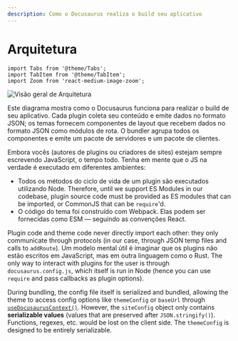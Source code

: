 ```yaml
---
description: Como o Docusaurus realiza o build seu aplicativo
---
```


# Arquitetura

```mdx-code-block
import Tabs from '@theme/Tabs';
import TabItem from '@theme/TabItem';
import Zoom from 'react-medium-image-zoom';
```

<Zoom>

![Visão geral de Arquitetura](/img/architecture.png)

</Zoom>

Este diagrama mostra como o Docusaurus funciona para realizar o build de seu aplicativo. Cada plugin coleta seu conteúdo e emite dados no formato JSON; os temas fornecem componentes de layout que recebem dados no formato JSON como módulos de rota. O bundler agrupa todos os componentes e emite um pacote de servidores e um pacote de clientes.

Embora vocês (autores de plugins ou criadores de sites) estejam sempre escrevendo JavaScript, o tempo todo. Tenha em mente que o JS na verdade é executado em diferentes ambientes:

- Todos os métodos do ciclo de vida de um plugin são executados utilizando Node. Therefore, until we support ES Modules in our codebase, plugin source code must be provided as ES modules that can be imported, or CommonJS that can be `require`'d.
- O código do tema foi construído com Webpack. Elas podem ser fornecidas como ESM — seguindo as convenções React.

Plugin code and theme code never directly import each other: they only communicate through protocols (in our case, through JSON temp files and calls to `addRoute`). Um modelo mental útil é imaginar que os plugins não estão escritos em JavaScript, mas em outra linguagem como o Rust. The only way to interact with plugins for the user is through `docusaurus.config.js`, which itself is run in Node (hence you can use `require` and pass callbacks as plugin options).

During bundling, the config file itself is serialized and bundled, allowing the theme to access config options like `themeConfig` or `baseUrl` through [`useDocusaurusContext()`](../docusaurus-core.mdx#useDocusaurusContext). However, the `siteConfig` object only contains **serializable values** (values that are preserved after `JSON.stringify()`). Functions, regexes, etc. would be lost on the client side. The `themeConfig` is designed to be entirely serializable.
